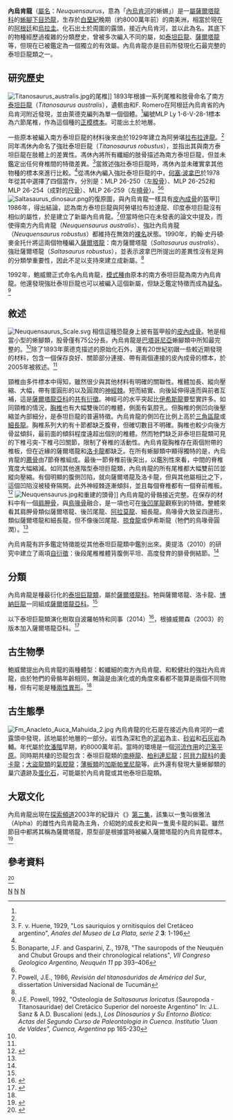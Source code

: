 {{Automatic Taxobox
| taxon = Neuquensaurus
| fossil_range = [[白堊紀|白堊紀]]晚期<br>{{fossil range|80}}
| image = Neuquensaurus australis.jpg
| image_caption = 南方內烏肯龍的骨架
| authority = {{link-en|海梅·鮑威爾|Jaime Powell|Powell|Jaime Powell}}, 1992
|type_species = '''南方內烏肯龍<br>''Neuquensaurus australis'''''
|type_species_authority = {{link-en|李察·萊德克|Richard Lydekker|Lydekker|Richard Lydekker}}, 1893
|subdivision_ranks = [[種|種]]
|subdivision = 
*'''南方內烏肯龍 ''N. australis''''' <br><small>(Lydekker, 1893)
*'''強壯內烏肯龍 ''N. robustus''''' <br><small>({{link-en|費德里克·馮·休內|Friedrich von Huene|von Huene|Friedrich von Huene}}, 1929 [原本是[[泰坦巨龍|泰坦巨龍]]]) ([[疑名|疑名]])</small>
| synonyms =
{{collapsible list|bullets = true
 | title=<small>屬的異名</small>
|{{link-en|微腔骨龍屬|Microcoelus}}? ''Microcoelus'' <br><small>Lydekker, 1893</small>
|{{link-en|盔甲龍|Loricosaurus}}? ''Loricosaurus'' <br><small>von Huene, 1929</small>
}}
{{collapsible list|bullets = true
 | title=<small>種的異名</small>
|巴塔哥尼亞微腔骨龍 ''Microcoelus patagonicus''? <br><small>Lydekker, 1893</small>
|南方泰坦巨龍 ''Titanosaurus australis'' <br><small>Lydekker, 1893</small>
|侏儒泰坦巨龍 ''Titanosaurus nanus'' <br><small>Lydekker, 1893</small>
|強壯泰坦巨龍 ''Titanosaurus robustus'' <br><small>von Huene, 1929</small>
|護盾盔甲龍 ''Loricosaurus scutatus''? <br><small>von Huene, 1929</small>
|南方[[薩爾塔龍|薩爾塔龍]] ''Saltasaurus australis'' <br><small>(Lydekker, 1893 [原本是泰坦巨龍])</small>
|強壯薩爾塔龍 ''Saltasaurus robustus'' <br><small>(von Huene, 1929 [原本是泰坦巨龍])</small>
}}
}}

'''內烏肯龍'''（[[屬名|屬名]]：''Neuquensaurus''，意為「[[內烏肯河|內烏肯河]]的蜥蜴」）是一[[屬|屬]][[薩爾塔龍科|薩爾塔龍科]]的[[蜥腳下目|蜥腳下目]][[恐龍|恐龍]]，生存於[[白堊紀|白堊紀]]晚期（約8000萬年前）的南美洲，相當於現在的[[阿根廷|阿根廷]]和[[烏拉圭|烏拉圭]]。化石出土於{{link-en|欽科薩托|Cinco Saltos}}周圍的{{link-en|安納克雷托組|Anacleto Formation}}露頭，接近內烏肯河，並以此為名。其底下的物種經歷過複雜的分類歷史，曾被多次編入不同的屬，如[[泰坦巨龍|泰坦巨龍]]、[[薩爾塔龍|薩爾塔龍]]等，但現在已被鑑定為一個獨立的有效屬。內烏肯龍亦是目前所發現化石最完整的泰坦巨龍類之一。

==研究歷史==
[[File:Titanosaurus_australis.jpg|thumb]]的尾椎]]
1893年{{link-en|李察·萊德克|Richard Lydekker}}根據一系列尾椎和肢骨命名了南方[[泰坦巨龍|泰坦巨龍]]（''Titanosaurus australis''），遺骸由{{link-en|聖迪亞哥·羅斯|Santiago Roth}}和F. Romero在阿根廷內烏肯省的內烏肯河附近發現，並由萊德克編列為單一個個體。<ref name="otero2010"/>編號MLP Ly 1-6-V-28-1標本為六節尾椎，作為這個種的[[正模標本|正模標本]]。可能出土於{{link-en|安納克雷托組|Anacleto Formation}}地層。

一些原本被編入南方泰坦巨龍的材料後來由{{link-en|費德里克·馮·休內|Friedrich von Huene}}於1929年建立為阿勞堪[[拉布拉達龍|拉布拉達龍]]。<ref name="otero2010"/>同年馮休內命名了強壯泰坦巨龍（''Titanosaurus robustus''），並指出其與南方泰坦巨龍在肢體上的差異性。馮休內將所有纖細的肢骨描述為南方泰坦巨龍，但並未鑑定出任何脊椎間的特徵差異。<ref>F. v. Huene, 1929, "Los sauriquios y ornitisquios del Cretáceo argentino", ''Anales del Museo de La Plata, serie 2'' '''3''': 1-196</ref>當敘述強壯泰坦巨龍時，馮休內並未確實拿其他物種的標本來進行比較。<ref name="otero2010"/>從馮休內編入強壯泰坦巨龍的{{link-en|等價模式標本|Syntype}}中，[[何塞·波拿巴|何塞·波拿巴]]於1978年從其中選擇了四個當作{{link-en|選定模式標本|Lectotype}}，分別是：MLP 26-250（左[[股骨|股骨]]）、MLP 26-252和MLP 26-254（成對的[[尺骨|尺骨]]）、MLP 26-259（左[[橈骨|橈骨]]）。<ref>Bonaparte, J.F. and Gasparini, Z., 1978, "The sauropods of the Neuquén and Chubut Groups and their chronological relations", ''VII Congreso Geologico Argentino, Neuquén 11'' pp 393–406</ref><ref name="otero2010"/>
[[File:Saltasaurus_dinosaur.png|thumb]]的復原圖，與內烏肯龍一樣具有[[皮內成骨|皮內成骨]]的盔甲]]
1986年，{{link-en|海梅·鮑威爾|Jaime Powell}}得出結論，認為南方泰坦巨龍與阿勞堪拉布拉達龍、印度泰坦巨龍沒有相似的屬性，於是建立了新屬內烏肯龍。<ref>Powell, J.E., 1986, ''Revisión del titanosáuridos de América del Sur'', dissertation Universidad Nacional de Tucumán</ref>但當時他只在未發表的論文中提及，而使得南方內烏肯龍（''Neuquensaurus australis''）、強壯內烏肯龍（''Neuquensaurus robustus''）都維持在無效的[[裸名|裸名]]狀態。1990年，約翰·史丹頓·麥金托什將這兩個物種編入[[薩爾塔龍|薩爾塔龍]]：南方薩爾塔龍（''Saltasaurus australis''）、強壯薩爾塔龍（''Saltasaurus robustus''），並表示波拿巴所提出的差異性沒有足夠的分類學重要性，因此不足以支持來建立成新屬。<ref name="otero2010"/>

1992年，鮑威爾正式命名內烏肯龍，[[模式種|模式種]]由原本的南方泰坦巨龍{{link-en|新組合|Combinatio nova|更名|Combinatio nova}}為南方內烏肯龍。他還發現強壯泰坦巨龍也可以被編入這個新屬，但缺乏鑑定特徵而成為[[疑名|疑名]]。<ref>J.E. Powell, 1992, "Osteologia de ''Saltasaurus loricatus'' (Sauropoda - Titanosauridae) del Cretácico Superior del noroeste Argentino" In: J.L. Sanz & A.D. Buscalioni (eds.), ''Los Dinosaurios y Su Entorno Biotico: Actas del Segundo Curso de Paleontologia in Cuenca. Institutio "Juan de Valdes", Cuenca, Argentina'' pp 165-230</ref>

==敘述==
[[File:Neuquensaurus_Scale.svg|thumb]]
相信這種恐龍身上披有盔甲般的[[皮內成骨|皮內成骨]]。牠是相當小型的蜥腳類，股骨僅有75公分長。內烏肯龍是[[巴塔哥尼亞|巴塔哥尼亞]]蜥腳類中所知最完整的。<ref name="otero2010"/>除了1893年萊德克描述的原始化石外，還有20世紀初跟一些較近期發現的材料，包含一個保存良好、關節部分連接、帶有兩個連接的皮內成骨的標本，於2005年被敘述。<ref name="salgado05"/>

頸椎由多件標本中得知，雖然很少與其他材料有明確的關聯性。椎體加長、縱向壓縮、大幅{{link-en|恐龍解剖學名詞索引|Glossary of dinosaur anatomy#centrum|雙後凹|opisthocoelous}}，帶有蛋圓形的{{link-en|恐龍解剖學名詞索引|Glossary of dinosaur anatomy#pleurocoel|側凹|pleurocoel}}以及圓潤的[[神經棘|神經棘]]。{{link-en|恐龍解剖學名詞索引|Glossary of dinosaur anatomy#zygapophyses|前關節突|prezygapophyses}}短而結實、{{link-en|恐龍解剖學名詞索引|Glossary of dinosaur anatomy#zygapophyses|後關節突|postzygapophyses}}向後延伸得遠而與前者互補，這是[[薩爾塔龍亞科|薩爾塔龍亞科]]的[[共有衍徵|共有衍徵]]。神經弓的水平突起比[[伊希斯龍|伊希斯龍]]要堅實許多。如同頸椎的情況，[[胸椎|胸椎]]也有大幅雙後凹的椎體，側面有氣腔孔。但胸椎的側凹向後壓縮並內部細分，是泰坦巨龍的普遍特徵。內烏肯龍的側凹在比例上高於[[三角區龍|三角區龍]]或[[細長龍|細長龍]]。胸椎系列大約有十節都缺乏腹脊，但確切數目不明確。胸椎也較少向後方骨盆傾斜，最前面的傾斜程度遠超出個別的椎體。然而牠們缺乏非泰坦巨龍類可見的下椎弓突-下椎弓凹關節，限制了脊椎的活動性。內烏肯龍胸椎存在兩個附帶的椎板，但在近緣的薩爾塔龍和[[洛卡龍|洛卡龍]]都缺乏。在所有蜥腳類中顯得獨特的是，內烏肯龍的[[薦骨|薦骨]]由7節脊椎組成。最後一節脊椎前後突出，以鑑別性來看，中間的脊椎寬度大幅縮減。如同其他進階型泰坦巨龍類，內烏肯龍的所有尾椎都大幅雙前凹並縱向壓縮。有個明顯的腹側凹陷，就向薩爾塔龍及洛卡龍，但與其他屬相比之下，這個凹陷沒被稜脊隔開。此外神經棘逐漸傾斜，並且每個脊椎都有一個脊前椎板。<ref name="salgado05">{{cite journal|last=Salgado|first=L.|last2=Apesteguía|first2=S.|last3=Heredia|first3=S.E.|year=2005|title=A New Specimen of ''Neuquensaurus australis'', a Late Cretaceous Saltasaurine Titanosaur from North Patagonia|journal=Journal of Vertebrate Paleontology|volume=25|issue=3|pages=623–634|jstor=4524482}}</ref>
[[File:Neuquensaurus.jpg|thumb]]和重建的頭骨]]
內烏肯龍的骨骼接近完整。在保存的材料中有一個[[肩胛骨|肩胛骨]]，與[[鳥喙骨|鳥喙骨]]融合，是一項也可在[[後凹尾龍|後凹尾龍]]觀察到的特徵。整體來看其肩胛骨類似薩爾塔龍、後凹尾龍、[[阿拉莫龍|阿拉莫龍]]、細長龍。鳥喙骨大致呈四邊形，類似薩爾塔龍和細長龍，但不像後凹尾龍、[[掠食龍|掠食龍]]或伊希斯龍（牠們的鳥喙骨圓潤）。<ref name="otero2010"/>

內烏肯龍有許多鑑定特徵能從其他泰坦巨龍類中鑑別出來。奧提洛（2010）的研究中建立了兩項[[自衍徵|自衍徵]]：後段尾椎椎體背腹側平坦、高度發育的腓骨側結節。<ref name="otero2010"/>

==分類==
內烏肯龍是種最衍化的[[泰坦巨龍類|泰坦巨龍類]]，屬於[[薩爾塔龍科|薩爾塔龍科]]。牠與薩爾塔龍、洛卡龍、[[博納巨龍|博納巨龍]]一同組成[[薩爾塔龍亞科|薩爾塔龍亞科]]。<ref name="otero2010"/>

以下泰坦巨龍類演化樹取自波羅帕特和同事（2014）<ref name="poropatetal14">{{cite journal|last=Poropat|first=S.F.|last2=Upchurch|first2=P.|last3=Mannion|first3=P.D.|last4=Hocknull|first4=S.A.|last5=Kear|first5=B.P.|last6=Sloan|first6=T.|last7=Sinapius|first7=G.H.K.|last8=Elliot|first8=D.A.|year=2014|title=Revision of the sauropod dinosaur ''Diamantinasaurus matildae'' Hocknull et al. 2009 from the mid-Cretaceous of Australia: Implications for Gondwanan titanosauriform dispersal|journal=Gondwana Research|volume=27|issue=3|pages=995–1033|doi=10.1016/j.gr.2014.03.014}}</ref>，根據威爾森（2003）的版本加入薩爾塔龍亞科。<ref name="wilson03">{{cite journal|last=Wilson|first=J.A.|last2=Upchurch|first2=P.|year=2003|title=A revision of ''Titanosaurus'' Lydekker (Dinosauria-Sauropoda), the first dinosaur genus with a "Gondwanan" distribution|journal=Journal of Systematic Palaeontology|volume=1|issue=3|pages=125–160|doi=10.1017/s1477201903001044}}</ref>

{{clade|style=font-size:85%; line-height:85%
|label1=[[多孔椎龍類|多孔椎龍類]] Somphospondyli
|1={{clade
 |1=[[丘布特龍|丘布特龍]] ''Chubutisaurus''
 |2={{clade
  |1={{clade
   |1=[[溫頓巨龍|溫頓巨龍]] ''Wintonotitan''
   |2=[[湯達鳩龍|湯達鳩龍]] ''Tendaguria'' }}
  |2={{clade
   |1=[[利加布龍|利加布龍]] ''Ligabuesaurus''
   |2={{clade
    |1=[[布萬龍|布萬龍]] ''Phuwiangosaurus''
    |label2=[[泰坦巨龍類|泰坦巨龍類]] Titanosauria
    |2={{clade
     |1=[[安第斯龍|安第斯龍]] ''Andesaurus''
     |2={{clade
      |1=[[阿根廷龍|阿根廷龍]] ''Argentinosaurus''
      |2={{clade
       |1=[[沉重龍|沉重龍]] ''Epachthosaurus''
       |label2=[[岩盔龍類|岩盔龍類]] Lithostrotia
       |2={{clade
        |1=[[馬拉威龍|馬拉威龍]] ''Malawisaurus''
        |2={{clade
         |1=[[納摩蓋吐龍|納摩蓋吐龍]] ''Nemegtosaurus''
         |2={{clade
          |1={{clade
           |1=[[迪亞曼蒂納龍|迪亞曼蒂納龍]] ''Diamantinasaurus''
           |2=[[塔普亞龍|塔普亞龍]] ''Tapuiasaurus'' }}
          |2={{clade
           |1=[[阿拉莫龍|阿拉莫龍]] ''Alamosaurus''
           |label2=[[薩爾塔龍科|薩爾塔龍科]] Saltasauridae
           |2={{clade
            |1=[[後凹尾龍|後凹尾龍]] ''Opisthocoelicaudia''
            |label2=[[薩爾塔龍亞科|薩爾塔龍亞科]] Saltasaurinae
            |2={{clade
             |1={{clade
              |1=[[伊希斯龍|伊希斯龍]] ''Isisaurus''
              |2=[[掠食龍|掠食龍]] ''Rapetosaurus'' }}
             |2={{clade
              |1=[[三角區龍|三角區龍]] ''Trigonosaurus''
              |2={{clade
               |1=[[薩爾塔龍|薩爾塔龍]] ''Saltasaurus''
               |2='''內烏肯龍 ''Neuquensaurus''''' }} }} }} }} }} }} }} }} }} }} }} }} }} }} }} }}

==古生物學==
鮑威爾提出內烏肯龍的兩種體型：較纖細的南方內烏肯龍、和較健壯的強壯內烏肯龍，由於牠們的骨骼年齡相同，無論是由演化或{{link-en|直線進化|Anagenesis}}的角度來看都不能算是兩個不同物種，但有可能是種[[兩性異形|兩性異形]]。<ref name="otero2010"/>

==古生態學==
[[File:Fm_Anacleto_Auca_Mahuida_2.jpg|thumb]]
內烏肯龍的化石是在接近內烏肯河的一處露頭中發現，該地屬於{{link-en|內烏肯群|Neuquén Group}}{{link-en|安納克雷托組|Anacleto Formation}}地層的一部分。岩性為深紅色的[[泥岩|泥岩]]為主、[[砂岩|砂岩]]和[[石灰岩|石灰岩]]為輔。年代屬於[[坎潘階|坎潘階]]早期，約8000萬年前。當時的環境是一個[[河流作用|河流作用]]的[[氾濫平原|氾濫平原]]。同時期共棲的恐龍包含：泰坦巨龍類的[[南極龍|南極龍]]、[[柏利連尼龍|柏利連尼龍]]；[[阿貝力龍科|阿貝力龍科]]的[[奧卡龍|奧卡龍]]；[[大盜龍類|大盜龍類]]的[[氣腔龍|氣腔龍]]；[[薄板類|薄板類]]的[[加斯帕里尼龍|加斯帕里尼龍]]等。此外還有發現大量蜥腳類的巢穴遺跡及[[蛋化石|蛋化石]]，可能屬於內烏肯龍或其他泰坦巨龍類。

==大眾文化==
內烏肯龍出現在[[探索頻道|探索頻道]]2003年的紀錄片《{{link-en|恐龍星球|Dinosaur Planet (TV series)}}》[https://www.youtube.com/watch?v=jX5ff4of1TQ&ab_channel=Dakotaraptor 第三集]，該集以一隻叫做雅法（Alpha）的雌性內烏肯龍為主角，介紹她的成長史和與一隻奧卡龍的糾葛。雖然節目中都將其稱為薩爾塔龍，原型卻是根據當時被編入薩爾塔龍的內烏肯龍標本。<ref>{{Cite web |url=http://dsc.discovery.com/schedule/series.jsp?series=23355&gid=11498&channel=DSC |title=Archived copy |access-date=2003-12-06 |archive-url=https://web.archive.org/web/20031206041114/http://dsc.discovery.com/schedule/series.jsp?series=23355&gid=11498&channel=DSC |archive-date=2003-12-06 }}</ref>

==參考資料==
<references>
<ref name="otero2010">{{cite journal |author= Alejandro Otero |year= 2010 |title= The appendicular skeleton of Neuquensaurus, a Late Cretaceous saltasaurine sauropod from Patagonia, Argentina |journal= Acta Palaeontologica Polonica |volume= 55 |issue= 3 |pages= 399–426 |doi= 10.4202/app.2009.0099 |url= http://www.app.pan.pl/archive/published/app55/app20090099.pdf |access-date= 2012-06-18 |archive-date= 2017-02-23 |archive-url= https://web.archive.org/web/20170223114718/http://www.app.pan.pl/archive/published/app55/app20090099.pdf }}</ref>
</references>

{{蜥腳形亞目|T.|state=expanded}}
{{Taxonbar|from=Q284931}}
{{Portalbar|恐龍}}

[[Category:上白堊紀恐龍|N]]
[[Category:南美洲恐龍|N]]
[[Category:薩爾塔龍科|N]]